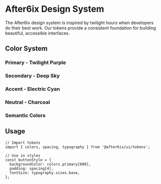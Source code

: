 
<Meta title="Design Tokens/Colors" />

# After6ix Design System

The After6ix design system is inspired by twilight hours when developers do their best work. Our tokens provide a consistent foundation for building beautiful, accessible interfaces.

## Color System

### Primary - Twilight Purple

<ColorPalette>
  <ColorItem
    title="Primary"
    subtitle="Twilight Purple"
    colors={colors.primary}
  />
</ColorPalette>

### Secondary - Deep Sky

<ColorPalette>
  <ColorItem
    title="Secondary"
    subtitle="Deep Sky Blue"
    colors={colors.secondary}
  />
</ColorPalette>

### Accent - Electric Cyan

<ColorPalette>
  <ColorItem
    title="Accent"
    subtitle="Electric Cyan"
    colors={colors.accent}
  />
</ColorPalette>

### Neutral - Charcoal

<ColorPalette>
  <ColorItem
    title="Neutral"
    subtitle="Charcoal Gray"
    colors={colors.neutral}
  />
</ColorPalette>

### Semantic Colors

<ColorPalette>
  <ColorItem
    title="Success"
    colors={colors.semantic.success}
  />
  <ColorItem
    title="Error"
    colors={colors.semantic.error}
  />
  <ColorItem
    title="Warning"
    colors={colors.semantic.warning}
  />
  <ColorItem
    title="Info"
    colors={colors.semantic.info}
  />
</ColorPalette>

## Usage

```tsx
// Import tokens
import { colors, spacing, typography } from '@after6ix/ui/tokens';

// Use in styles
const buttonStyle = {
  backgroundColor: colors.primary[600],
  padding: spacing[4],
  fontSize: typography.sizes.base,
};
```